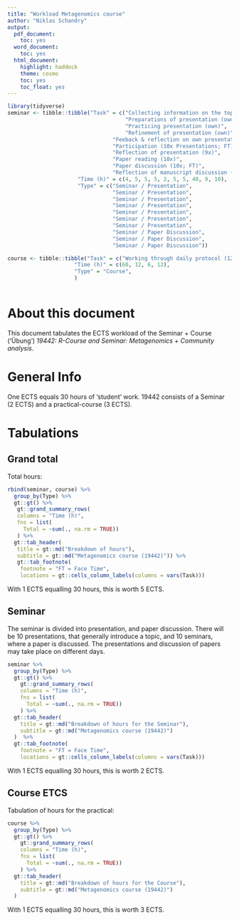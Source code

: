 ```yaml
---
title: "Workload Metagenomics course"
author: "Niklas Schandry"
output:
  pdf_document:
    toc: yes
  word_document:
    toc: yes
  html_document:
    highlight: haddock
    theme: cosmo
    toc: yes
    toc_float: yes
---
```


```r
library(tidyverse)
seminar <- tibble::tibble("Task" = c("Collecting information on the topic",
                                     "Preparations of presentation (own)",
                                     "Practicing presentation (own)",
                                     "Refinement of presentation (own)",
                                 "Feeback & reflection on own presentation (own, FT)",
                                 "Participation (10x Presentations; FT)",
                                 "Reflection of presentation (9x)",
                                 "Paper reading (10x)",
                                 "Paper discussion (10x; FT)",
                                 "Reflection of manuscript discussion (10x)"),
                      "Time (h)" = c(4, 5, 5, 5, 2, 5, 5, 40, 9, 10),
                      "Type" = c("Seminar / Presentation", 
                                 "Seminar / Presentation", 
                                 "Seminar / Presentation", 
                                 "Seminar / Presentation", 
                                 "Seminar / Presentation",
                                 "Seminar / Presentation",
                                 "Seminar / Presentation",
                                 "Seminar / Paper Discussion",
                                 "Seminar / Paper Discussion", 
                                 "Seminar / Paper Discussion"))

course <- tibble::tibble("Task" = c("Working through daily protocol (12 days)", "Assignments on Moodle (12 days)", "Daily reflection (12 days)", "Final Discussion and report"),
                     "Time (h)" = c(60, 12, 6, 12),
                     "Type" = "Course",
                     )
                      
```

# About this document

This document tabulates the ECTS workload of the Seminar + Course ('Übung') _19442: R-Course and Seminar: Metagenomics + Community analysis_.

# General Info

One ECTS equals 30 hours of 'student' work. 19442 consists of a Seminar (2 ECTS) and a practical-course (3 ECTS).

# Tabulations

## Grand total

Total hours:
```r
rbind(seminar, course) %>% 
  group_by(Type) %>%
  gt::gt() %>% 
   gt::grand_summary_rows(
   columns = "Time (h)",
   fns = list(
     Total = ~sum(., na.rm = TRUE))
   ) %>% 
  gt::tab_header(
   title = gt::md("Breakdown of hours"),
   subtitle = gt::md("Metagenomics course (19442)")) %>% 
   gt::tab_footnote(
    footnote = "FT = Face Time",
    locations = gt::cells_column_labels(columns = vars(Task)))
```
With 1 ECTS equalling 30 hours, this is worth 5 ECTS.

## Seminar

The seminar is divided into presentation, and paper discussion. There will be 10 presentations, that generally introduce a topic, and 10 seminars, where a paper is discussed. The presentations and discussion of papers may take place on different days.

```r
seminar %>%
  group_by(Type) %>%
  gt::gt() %>% 
    gt::grand_summary_rows(
    columns = "Time (h)",
    fns = list(
      Total = ~sum(., na.rm = TRUE))
    ) %>%
  gt::tab_header(
    title = gt::md("Breakdown of hours for the Seminar"),
    subtitle = gt::md("Metagenomics course (19442)")
  )  %>% 
  gt::tab_footnote(
    footnote = "FT = Face Time",
    locations = gt::cells_column_labels(columns = vars(Task)))
```

With 1 ECTS equalling 30 hours, this is worth 2 ECTS.

## Course ETCS

Tabulation of hours for the practical:

```r
course %>%
  group_by(Type) %>%
  gt::gt() %>% 
    gt::grand_summary_rows(
    columns = "Time (h)",
    fns = list(
      Total = ~sum(., na.rm = TRUE))
    ) %>%
  gt::tab_header(
    title = gt::md("Breakdown of hours for the Course"),
    subtitle = gt::md("Metagenomics course (19442)")
  )
```

With 1 ECTS equalling 30 hours, this is worth 3 ECTS.
